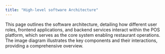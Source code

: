 ```yaml
---
title: "High-level software Architecture"
---
```


This page outlines the software architecture, detailing how different user roles, frontend applications, and backend services interact within the POS platform, which serves as the core system enabling restaurant operations. The image diagram illustrates the key components and their interactions, providing a comprehensive overview.
